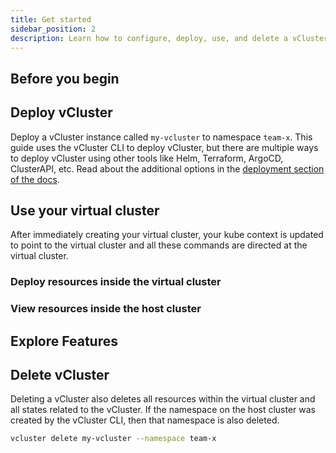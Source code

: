 ```yaml
---
title: Get started
sidebar_position: 2
description: Learn how to configure, deploy, use, and delete a vCluster instance.
---
```





## Before you begin

<PreRequisites />

## Deploy vCluster

Deploy a vCluster instance called `my-vcluster` to namespace `team-x`. This guide uses the vCluster CLI to deploy vCluster, but there are multiple ways to deploy vCluster using other tools like Helm, Terraform, ArgoCD, ClusterAPI, etc. Read about the additional options in the [deployment section of the docs](./vcluster/deploy/basics). 

<DeployVclusterWithCLI />

## Use your virtual cluster

After immediately creating your virtual cluster, your kube context is updated to point to the virtual cluster and all these commands are directed at the virtual cluster. 

### Deploy resources inside the virtual cluster

<DeployResources />

### View resources inside the host cluster

<ViewHostResources />

## Explore Features

<ExploreFeatures />

## Delete vCluster

Deleting a vCluster also deletes all resources within the virtual cluster and all states related to the vCluster. If the namespace on the host cluster was created by the vCluster CLI, then that namespace is also deleted. 

```bash
vcluster delete my-vcluster --namespace team-x
```